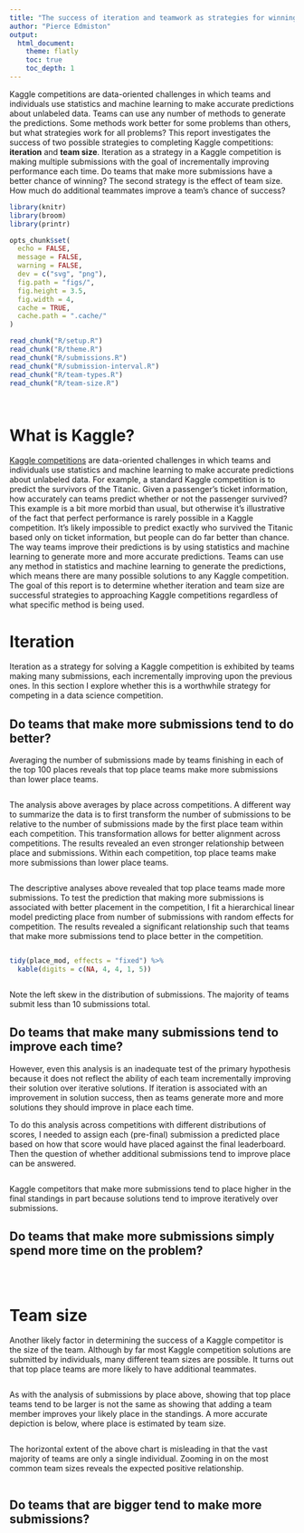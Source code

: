```yaml
---
title: "The success of iteration and teamwork as strategies for winning Kaggle competitions"
author: "Pierce Edmiston"
output:
  html_document:
    theme: flatly
    toc: true
    toc_depth: 1
---
```


Kaggle competitions are data-oriented challenges in which teams and individuals use statistics and machine learning to make accurate predictions about unlabeled data. Teams can use any number of methods to generate the predictions. Some methods work better for some problems than others, but what strategies work for all problems? This report investigates the success of two possible strategies to completing Kaggle competitions: **iteration** and **team size**. Iteration as a strategy in a Kaggle competition is making multiple submissions with the goal of incrementally improving performance each time. Do teams that make more submissions have a better chance of winning? The second strategy is the effect of team size. How much do additional teammates improve a team's chance of success?

```r
library(knitr)
library(broom)
library(printr)

opts_chunk$set(
  echo = FALSE,
  message = FALSE,
  warning = FALSE,
  dev = c("svg", "png"),
  fig.path = "figs/",
  fig.height = 3.5,
  fig.width = 4,
  cache = TRUE,
  cache.path = ".cache/"
)

read_chunk("R/setup.R")
read_chunk("R/theme.R")
read_chunk("R/submissions.R")
read_chunk("R/submission-interval.R")
read_chunk("R/team-types.R")
read_chunk("R/team-size.R")
```

```r
```

```r
```

# What is Kaggle?

[Kaggle competitions](https://kaggle.com) are data-oriented challenges in which teams and individuals use statistics and machine learning to make accurate predictions about unlabeled data. For example, a standard Kaggle competition is to predict the survivors of the Titanic. Given a passenger's ticket information, how accurately can teams predict whether or not the passenger survived? This example is a bit more morbid than usual, but otherwise it's illustrative of the fact that perfect performance is rarely possible in a Kaggle competition. It's likely impossible to predict exactly who survived the Titanic based only on ticket information, but people can do far better than chance. The way teams improve their predictions is by using statistics and machine learning to generate more and more accurate predictions. Teams can use any method in statistics and machine learning to generate the predictions, which means there are many possible solutions to any Kaggle competition. The goal of this report is to determine whether iteration and team size are successful strategies to approaching Kaggle competitions regardless of what specific method is being used.

# Iteration

Iteration as a strategy for solving a Kaggle competition is exhibited by teams making many submissions, each incrementally improving upon the previous ones. In this section I explore whether this is a worthwhile strategy for competing in a data science competition.

## Do teams that make more submissions tend to do better?

Averaging the number of submissions made by teams finishing in each of the top 100 places reveals that top place teams make more submissions than lower place teams.

```r
```

The analysis above averages by place across competitions. A different way to summarize the data is to first transform the number of submissions to be relative to the number of submissions made by the first place team within each competition. This transformation allows for better alignment across competitions. The results revealed an even stronger relationship between place and submissions. Within each competition, top place teams make more submissions than lower place teams.

```r
```

The descriptive analyses above revealed that top place teams made more submissions. To test the prediction that making more submissions is associated with better placement in the competition, I fit a hierarchical linear model predicting place from number of submissions with random effects for competition. The results revealed a significant relationship such that teams that make more submissions tend to place better in the competition.

```r
```

```r
tidy(place_mod, effects = "fixed") %>%
  kable(digits = c(NA, 4, 4, 1, 5))
```

```r
```

Note the left skew in the distribution of submissions. The majority of teams submit less than 10 submissions total.

## Do teams that make many submissions tend to improve each time?

However, even this analysis is an inadequate test of the primary hypothesis because it does not reflect the ability of each team incrementally improving their solution over iterative solutions. If iteration is associated with an improvement in solution success, then as teams generate more and more solutions they should improve in place each time.

To do this analysis across competitions with different distributions of scores, I needed to assign each (pre-final) submission a predicted place based on how that score would have placed against the final leaderboard. Then the question of whether additional submissions tend to improve place can be answered.

```r
```

Kaggle competitors that make more submissions tend to place higher in the final standings in part because solutions tend to improve iteratively over submissions.

## Do teams that make more submissions simply spend more time on the problem?

```r
```

```r
```

```r
```

# Team size

Another likely factor in determining the success of a Kaggle competitor is the size of the team. Although by far most Kaggle competition solutions are submitted by individuals, many different team sizes are possible. It turns out that top place teams are more likely to have additional teammates.

```r
```

As with the analysis of submissions by place above, showing that top place teams tend to be larger is not the same as showing that adding a team member improves your likely place in the standings. A more accurate depiction is below, where place is estimated by team size.

```r
```

The horizontal extent of the above chart is misleading in that the vast majority of teams are only a single individual. Zooming in on the most common team sizes reveals the expected positive relationship.

```r
```

## Do teams that are bigger tend to make more submissions?

```r
```

```r
```
